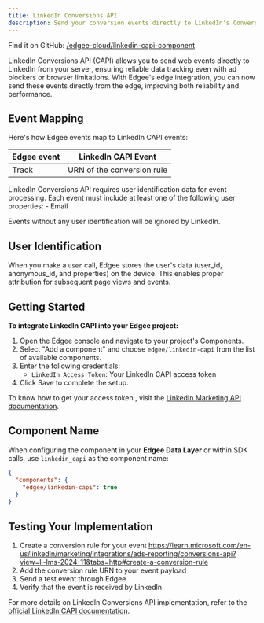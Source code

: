 ```yaml
---
title: LinkedIn Conversions API
description: Send your conversion events directly to LinkedIn's Conversions API (CAPI), **now at the edge**.
---
```



<EdgeeSdk />

Find it on GitHub: [<Icon icon="github" iconType="solid" /> /edgee-cloud/linkedin-capi-component](https://github.com/edgee-cloud/linkedin-capi-component)

LinkedIn Conversions API (CAPI) allows you to send web events directly to LinkedIn from your server, ensuring reliable data tracking even with ad blockers or browser limitations. With Edgee's edge integration, you can now send these events directly from the edge, improving both reliability and performance.


## Event Mapping

Here's how Edgee events map to LinkedIn CAPI events:

| Edgee event | LinkedIn CAPI Event |
|-------------|----------------|
| Track       | URN of the conversion rule|


<Warning>
  LinkedIn Conversions API requires user identification data for event processing. Each event must include at least one of the following user properties:
  - Email

  Events without any user identification will be ignored by LinkedIn.
</Warning>

## User Identification

When you make a `user` call, Edgee stores the user's data (user_id, anonymous_id, and properties) on the device. This enables proper attribution for subsequent page views and events.


## Getting Started

**To integrate LinkedIn CAPI into your Edgee project:**

1. Open the Edgee console and navigate to your project's Components.
2. Select "Add a component" and choose `edgee/linkedin-capi` from the list of available components.
3. Enter the following credentials:
   - `LinkedIn Access Token`: Your LinkedIn CAPI access token
4. Click Save to complete the setup.

To know how to get your access token , visit the [LinkedIn Marketing API documentation](https://learn.microsoft.com/en-us/linkedin/marketing/integrations/ads-reporting/conversions-api).

## Component Name

When configuring the component in your **Edgee Data Layer** or within SDK calls, use `linkedin_capi` as the component name:

```json
{
  "components": {
    "edgee/linkedin-capi": true
  }
}
```

## Testing Your Implementation

1. Create a conversion rule for your event https://learn.microsoft.com/en-us/linkedin/marketing/integrations/ads-reporting/conversions-api?view=li-lms-2024-11&tabs=http#create-a-conversion-rule
2. Add the conversion rule URN to your event payload
3. Send a test event through Edgee
4. Verify that the event is received by LinkedIn

For more details on LinkedIn Conversions API implementation, refer to the 
[official LinkedIn CAPI documentation](https://learn.microsoft.com/en-us/linkedin/marketing/integrations/ads-reporting/conversions-api).
